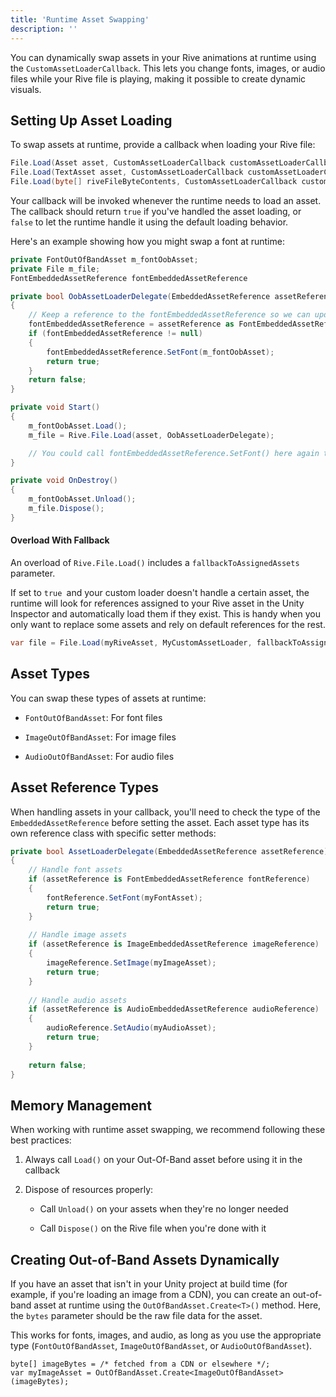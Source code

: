 ```yaml
---
title: 'Runtime Asset Swapping'
description: ''
---
```


You can dynamically swap assets in your Rive animations at runtime using the `CustomAssetLoaderCallback`. This lets you change fonts, images, or audio files while your Rive file is playing, making it possible to create dynamic visuals.

## Setting Up Asset Loading

To swap assets at runtime, provide a callback when loading your Rive file:

```csharp
File.Load(Asset asset, CustomAssetLoaderCallback customAssetLoaderCallback);
File.Load(TextAsset asset, CustomAssetLoaderCallback customAssetLoaderCallback);
File.Load(byte[] riveFileByteContents, CustomAssetLoaderCallback customAssetLoaderCallback);
```

Your callback will be invoked whenever the runtime needs to load an asset. The callback should return `true` if you've handled the asset loading, or `false` to let the runtime handle it using the default loading behavior.

Here's an example showing how you might swap a font at runtime:

```csharp
private FontOutOfBandAsset m_fontOobAsset;
private File m_file;
FontEmbeddedAssetReference fontEmbeddedAssetReference

private bool OobAssetLoaderDelegate(EmbeddedAssetReference assetReference)
{
    // Keep a reference to the fontEmbeddedAssetReference so we can update the font again later
    fontEmbeddedAssetReference = assetReference as FontEmbeddedAssetReference;
    if (fontEmbeddedAssetReference != null)
    {
        fontEmbeddedAssetReference.SetFont(m_fontOobAsset);
        return true;
    }
    return false;
}

private void Start()
{    
    m_fontOobAsset.Load();  
    m_file = Rive.File.Load(asset, OobAssetLoaderDelegate);

    // You could call fontEmbeddedAssetReference.SetFont() here again to change the font
}

private void OnDestroy()
{  
    m_fontOobAsset.Unload();  
    m_file.Dispose();
}
```

#### Overload With Fallback

An overload of `Rive.File.Load()` includes a `fallbackToAssignedAssets` parameter.

If set to `true `and your custom loader doesn't handle a certain asset, the runtime will look for references assigned to your Rive asset in the Unity Inspector and automatically load them if they exist. This is handy when you only want to replace some assets and rely on default references for the rest.

```csharp
var file = File.Load(myRiveAsset, MyCustomAssetLoader, fallbackToAssignedAssets: true);
```

## Asset Types

You can swap these types of assets at runtime:

* `FontOutOfBandAsset`: For font files

* `ImageOutOfBandAsset`: For image files

* `AudioOutOfBandAsset`: For audio files

## Asset Reference Types

When handling assets in your callback, you'll need to check the type of the `EmbeddedAssetReference` before setting the asset. Each asset type has its own reference class with specific setter methods:

```csharp
private bool AssetLoaderDelegate(EmbeddedAssetReference assetReference)
{
    // Handle font assets
    if (assetReference is FontEmbeddedAssetReference fontReference)
    {
        fontReference.SetFont(myFontAsset);
        return true;
    }
    
    // Handle image assets
    if (assetReference is ImageEmbeddedAssetReference imageReference)
    {
        imageReference.SetImage(myImageAsset);
        return true;
    }
    
    // Handle audio assets
    if (assetReference is AudioEmbeddedAssetReference audioReference)
    {
        audioReference.SetAudio(myAudioAsset);
        return true;
    }
    
    return false;
}
```

## Memory Management

When working with runtime asset swapping, we recommend following these best practices:

1. Always call `Load()` on your Out-Of-Band asset before using it in the callback

2. Dispose of resources properly:

   * Call `Unload()` on your assets when they're no longer needed

   * Call `Dispose()` on the Rive file when you're done with it

## Creating Out-of-Band Assets Dynamically

If you have an asset that isn't in your Unity project at build time (for example, if you're loading an image from a CDN), you can create an out-of-band asset at runtime using the `OutOfBandAsset.Create<T>()` method.  Here, the `bytes` parameter should be the raw file data for the asset.

This works for fonts, images, and audio, as long as you use the appropriate type (`FontOutOfBandAsset`, `ImageOutOfBandAsset`, or `AudioOutOfBandAsset`).

```
byte[] imageBytes = /* fetched from a CDN or elsewhere */;
var myImageAsset = OutOfBandAsset.Create<ImageOutOfBandAsset>(imageBytes);
```